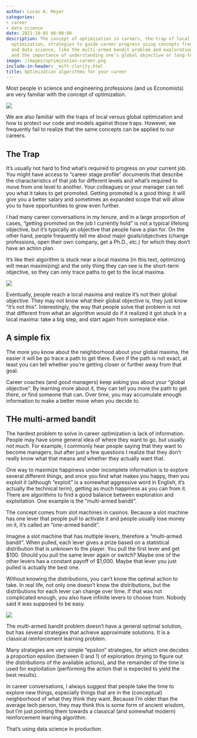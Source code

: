 ```yaml
---
author: Lucas A. Meyer
categories:
- career
- data science
date: 2021-10-05 06:00:00
description: The concept of optimization in careers, the trap of local versus global
  optimization, strategies to guide career progress using concepts from economics
  and data science, like the multi-armed bandit problem and exploration vs exploitation,
  and the importance of understanding one's global objective or long-term career goals.
image: /images/optimization-career.png
include-in-header: _msft-clarity.html
title: Optimization algorithms for your career
---
```

<article data-clarity-region="article">


Most people in science and engineering professions (and us Economists) are very familiar with the concept of optimization. 

![](/images/optimization-career.png)

We are also familiar with the traps of local versus global optimization and how to protect our code and models against those traps. However, we frequently fail to realize that the same concepts can be applied to our careers.

## The Trap

It's usually not hard to find what's required to progress on your current job. You might have access to "career stage profile" documents that describe the characteristics of that job for different levels and what's required to move from one level to another. Your colleagues or your manager can tell you what it takes to get promoted. Getting promoted is a good thing: it will give you a better salary and sometimes an expanded scope that will allow you to have opportunities to grow even further.

I had many career conversations in my tenure, and in a large proportion of cases, "getting promoted on the job I currently hold" is not a typical lifelong objective, but it's typically an objective that people have a plan for. On the other hand, people frequently tell me about major goals/objectives (change professions, open their own company, get a Ph.D., etc.) for which they don't have an action plan.

It's like their algorithm is stuck near a local maxima (in this text, optimizing will mean maximizing) and the only thing they can see is the short-term objective, so they can only trace paths to get to the local maxima.

![](/images/local-minima.jpg)

Eventually, people reach a local maxima and realize it's not their global objective. They may not know what their global objective is, they just know "it's not this". Interestingly, the way that people solve that problem is not that different from what an algorithm would do if it realized it got stuck in a local maxima: take a big step, and start again from someplace else.

## A simple fix

The more you know about the neighborhood about your global maxima, the easier it will be go trace a path to get there. Even if the path is not exact, at least you can tell whether you're getting closer or further away from that goal.

Career coaches (and good managers) keep asking you about your "global objective". By learning more about it, they can tell you more the path to get there, or find someone that can. Over time, you may accumulate enough information to make a better move when you decide to.

## THe multi-armed bandit

The hardest problem to solve in career optimization is lack of information. People may have some general idea of where they want to go, but usually not much. For example, I commonly hear people saying that they want to become managers, but after just a few questions I realize that they don't really know what that means and whether they actually want that.

One way to maximize happiness under incomplete information is to explore several different things, and once you find what makes you happy, then you exploit it (although "exploit" is a somewhat aggressive word in English, it's actually the technical term), getting as much happiness as you can from it. There are algorithms to find a good balance between exploration and exploitation. One example is the "multi-armed bandit".

The concept comes from slot machines in casinos. Because a slot machine has one lever that people pull to activate it and people usually lose money on it, it's called an "one-armed bandit".

Imagine a slot machine that has multiple levers, therefore a "multi-armed bandit". When pulled, each lever gives a prize based on a statistical distribution that is unknown to the player. You pull the first lever and get $100. Should you pull the same lever again or switch? Maybe one of the other levers has a constant payoff of $1,000. Maybe that lever you just pulled is actually the best one.

Without knowing the distributions, you can't know the optimal action to take. In real life, not only one doesn't know the distributions, but the distributions for each lever can change over time. If that was not complicated enough, you also have infinite levers to choose from. Nobody said it was supposed to be easy.

![](/images/multi-armed-bandit.jpg)

The multi-armed bandit problem doesn't have a general optimal solution, but has several strategies that achieve approximate solutions. It is a classical reinforcement learning problem.

Many strategies are very simple "epsilon" strategies, for which one decides a proportion epsilon (between 0 and 1) of exploration (trying to figure out the distributions of the available actions), and the remainder of the time is used for exploitation (performing the action that is expected to yield the best results).

In career conversations, I always suggest that people take the time to explore new things, especially things that are in the (conceptual) neighborhood of what they think they want. Because I'm older than the average tech person, they may think this is some form of ancient wisdom, but I'm just pointing them towards a classical (and somewhat modern) reinforcement learning algorithm.

That's using data science in production.


</article>